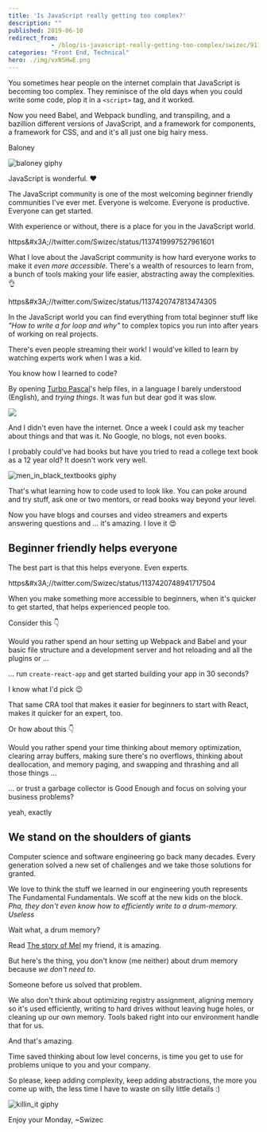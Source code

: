 ```yaml
---
title: 'Is JavaScript really getting too complex?'
description: ""
published: 2019-06-10
redirect_from: 
            - /blog/is-javascript-really-getting-too-complex/swizec/9117
categories: "Front End, Technical"
hero: ./img/vxNSHwE.png
---
```

You sometimes hear people on the internet complain that JavaScript is becoming too complex. They reminisce of the old days when you could write some code, plop it in a `<script>` tag, and it worked.





Now you need Babel, and Webpack bundling, and transpiling, and a bazillion different versions of JavaScript, and a framework for components, a framework for CSS, and and it&#x27;s all just one big hairy mess.



Baloney



![baloney giphy](./img/media-3orif5GoP132DEKTF6-giphy.gif)



JavaScript is wonderful. ❤️



The JavaScript community is one of the most welcoming beginner friendly communities I&#x27;ve ever met. Everyone is welcome. Everyone is productive. Everyone can get started.



With experience or without, there is a place for you in the JavaScript world.



https&amp;#x3A;//twitter.com/Swizec/status/1137419997527961601



What I love about the JavaScript community is how hard everyone works to make it _even more accessible_. There&#x27;s a wealth of resources to learn from, a bunch of tools making your life easier, abstracting away the complexities. 👌



https&amp;#x3A;//twitter.com/Swizec/status/1137420747813474305



In the JavaScript world you can find everything from total beginner stuff like _&quot;How to write a for loop and why&quot;_ to complex topics you run into after years of working on real projects.



There&#x27;s even people streaming their work! I would&#x27;ve killed to learn by watching experts work when I was a kid.



You know how I learned to code?



By opening [Turbo Pascal](https://en.wikipedia.org/wiki/Turbo_Pascal)&#x27;s help files, in a language I barely understood (English), and _trying things_. It was fun but dear god it was slow.



![](./img/vxNSHwE.png)



And I didn&#x27;t even have the internet. Once a week I could ask my teacher about things and that was it. No Google, no blogs, not even books.



I probably could&#x27;ve had books but have you tried to read a college text book as a 12 year old? It doesn&#x27;t work very well.



![men_in_black_textbooks giphy](./img/media-13uInxupYYtNf2-giphy.gif)



That&#x27;s what learning how to code used to look like. You can poke around and try stuff, ask one or two mentors, or read books way beyond your level.



Now you have blogs and courses and video streamers and experts answering questions and ... it&#x27;s amazing. I love it 😍



## Beginner friendly helps everyone



The best part is that this helps everyone. Even experts.



https&amp;#x3A;//twitter.com/Swizec/status/1137420748941717504



When you make something more accessible to beginners, when it&#x27;s quicker to get started, that helps experienced people too.



Consider this 👇



Would you rather spend an hour setting up Webpack and Babel and your basic file structure and a development server and hot reloading and all the plugins or ...



... run `create-react-app` and get started building your app in 30 seconds?



I know what I&#x27;d pick 😉



That same CRA tool that makes it easier for beginners to start with React, makes it quicker for an expert, too.



Or how about this 👇



Would you rather spend your time thinking about memory optimization, clearing array buffers, making sure there&#x27;s no overflows, thinking about deallocation, and memory paging, and swapping and thrashing and all those things ...



... or trust a garbage collector is Good Enough and focus on solving your business problems?



yeah, exactly



## We stand on the shoulders of giants



Computer science and software engineering go back many decades. Every generation solved a new set of challenges and we take those solutions for granted.



We love to think the stuff we learned in our engineering youth represents The Fundamental Fundamentals. We scoff at the new kids on the block. _Pha, they don&#x27;t even know how to efficiently write to a drum-memory. Useless_



Wait what, a drum memory?



Read [The story of Mel](http://www.catb.org/~esr/jargon/html/story-of-mel.html) my friend, it is amazing.



But here&#x27;s the thing, you don&#x27;t know (me neither) about drum memory because _we don&#x27;t need to_.



Someone before us solved that problem.



We also don&#x27;t think about optimizing registry assignment, aligning memory so it&#x27;s used efficiently, writing to hard drives without leaving huge holes, or cleaning up our own memory. Tools baked right into our environment handle that for us.



And that&#x27;s amazing.



Time saved thinking about low level concerns, is time you get to use for problems unique to you and your company.



So please, keep adding complexity, keep adding abstractions, the more you come up with, the less time I have to waste on silly little details :)



![killin_it giphy](./img/media-BnJchna9dxUD6-giphy.gif)



Enjoy your Monday, ~Swizec